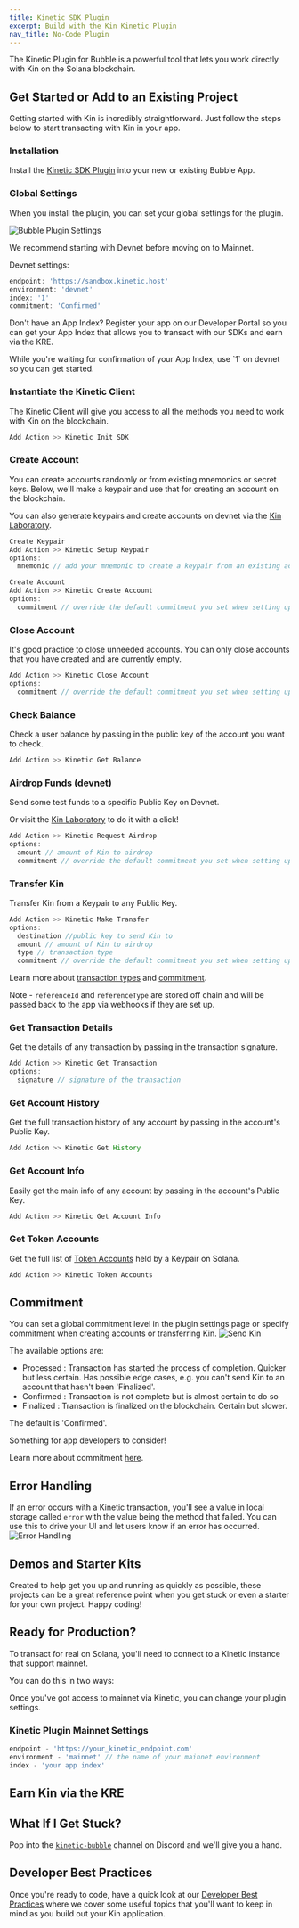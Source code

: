 ```yaml
---
title: Kinetic SDK Plugin
excerpt: Build with the Kin Kinetic Plugin
nav_title: No-Code Plugin
---
```


The Kinetic Plugin for Bubble is a powerful tool that lets you work directly with Kin on the Solana blockchain.

## Get Started or Add to an Existing Project

Getting started with Kin is incredibly straightforward. Just follow the steps below to start transacting with Kin in your app.

### Installation

Install the [Kinetic SDK Plugin](https://bubble.io/plugin/kinetic-sdk-1664414264063x804938262006464500) into your new or existing Bubble App.

### Global Settings

When you install the plugin, you can set your global settings for the plugin.

![Bubble Plugin Settings](/images/no-code/Bubble-init-settings.png)

We recommend starting with Devnet before moving on to Mainnet.

Devnet settings:

```js
endpoint: 'https://sandbox.kinetic.host'
environment: 'devnet'
index: '1'
commitment: 'Confirmed'
```

Don't have an App Index? Register your app on our Developer Portal so you can get your App Index that allows you to transact with our SDKs and earn via the KRE.

<RegisterApp />
While you're waiting for confirmation of your App Index, use `1` on devnet so you can get started.

### Instantiate the Kinetic Client

The Kinetic Client will give you access to all the methods you need to work with Kin on the blockchain.

```js
Add Action >> Kinetic Init SDK
```

### Create Account

You can create accounts randomly or from existing mnemonics or secret keys. Below, we'll make a keypair and use that for creating an account on the blockchain.

You can also generate keypairs and create accounts on devnet via the [Kin Laboratory](https://laboratory.kin.org/keypairs).

```js
Create Keypair
Add Action >> Kinetic Setup Keypair
options:
  mnemonic // add your mnemonic to create a keypair from an existing account

Create Account
Add Action >> Kinetic Create Account
options:
  commitment // override the default commitment you set when setting up the plugin
```

### Close Account

It's good practice to close unneeded accounts. You can only close accounts that you have created and are currently empty.

```js
Add Action >> Kinetic Close Account
options:
  commitment // override the default commitment you set when setting up the plugin
```

### Check Balance

Check a user balance by passing in the public key of the account you want to check.

```js
Add Action >> Kinetic Get Balance
```

### Airdrop Funds (devnet)

Send some test funds to a specific Public Key on Devnet.

Or visit the [Kin Laboratory](https://laboratory.kin.org/airdrop) to do it with a click!

```js
Add Action >> Kinetic Request Airdrop
options:
  amount // amount of Kin to airdrop
  commitment // override the default commitment you set when setting up the plugin
```

### Transfer Kin

Transfer Kin from a Keypair to any Public Key.

```js
Add Action >> Kinetic Make Transfer
options:
  destination //public key to send Kin to
  amount // amount of Kin to airdrop
  type // transaction type
  commitment // override the default commitment you set when setting up the plugin
```

Learn more about [transaction types](/docs/use-cases#transaction-types) and [commitment](/docs/essentials/terms-and-concepts#commitment).

Note - `referenceId` and `referenceType` are stored off chain and will be passed back to the app via webhooks if they are set up.

### Get Transaction Details

Get the details of any transaction by passing in the transaction signature.

```js
Add Action >> Kinetic Get Transaction
options:
  signature // signature of the transaction
```

### Get Account History

Get the full transaction history of any account by passing in the account's Public Key.

```js
Add Action >> Kinetic Get History
```

### Get Account Info

Easily get the main info of any account by passing in the account's Public Key.

```js
Add Action >> Kinetic Get Account Info
```

### Get Token Accounts

Get the full list of [Token Accounts](/docs/essentials/terms-and-concepts#token-account) held by a Keypair on Solana.

```js
Add Action >> Kinetic Token Accounts
```

## Commitment

You can set a global commitment level in the plugin settings page or specify commitment when creating accounts or transferring Kin.
![Send Kin](/images/no-code/Bubble-commitment.png)

The available options are:

- Processed : Transaction has started the process of completion. Quicker but less certain. Has possible edge cases, e.g. you can't send Kin to an account that hasn't been 'Finalized'.
- Confirmed : Transaction is not complete but is almost certain to do so
- Finalized : Transaction is finalized on the blockchain. Certain but slower.

The default is 'Confirmed'.

Something for app developers to consider!

Learn more about commitment [here](/docs/essentials/terms-and-concepts#commitment).

## Error Handling

If an error occurs with a Kinetic transaction, you'll see a value in local storage called `error` with the value being the method that failed. You can use this to drive your UI and let users know if an error has occurred.
![Error Handling](/images/no-code/Bubble-error-handling.png)

## Demos and Starter Kits

Created to help get you up and running as quickly as possible, these projects can be a great reference point when you get stuck or even a starter for your own project. Happy coding!

<div className="mt-8 grid gap-6 md:grid-cols-2">
  <NavCard
    title="Kinetic Bubble Demo"
    subtitle="Check out a simple demo app built on Bubble that can interact with Kin on the Solana blockchain."
    pngFile="bubble"
    link={{ url: 'https://kin-kinetic-demo.bubbleapps.io/version-test?debug_mode=true', label: 'Have a look' }}
  />
  <NavCard
    title="Behind The Scenes"
    subtitle="Check out the workflows, conditional logic etc used to build the Kinetic Bubble Demo app."
    pngFile="bubble"
    link={{ url: 'https://bubble.io/page?name=index&id=kin-kinetic-demo&tab=tabs-1', label: 'Take a peek' }}
  />
</div>

## Ready for Production?

To transact for real on Solana, you'll need to connect to a Kinetic instance that support mainnet.

You can do this in two ways:

<div className="mt-8 grid gap-6 md:grid-cols-2">
  <NavCard
    title="Kinetic As A Service"
    subtitle="Connect to a Kinetic Service hosted by a 3rd party."
    svgFile="globe-solid"
    link={{ url: '/docs/kinetic/kinetic-as-a-service', label: 'Find out more' }}
  />
  <NavCard
    title="Self Hosted"
    subtitle="Host and manage your own Kinetic instance."
    svgFile="server-solid"
    link={{ url: '/docs/kinetic/kinetic-in-production/#self-hosted', label: 'Learn more' }}
  />
</div>

Once you've got access to mainnet via Kinetic, you can change your plugin settings.

### Kinetic Plugin Mainnet Settings

```js
endpoint - 'https://your_kinetic_endpoint.com'
environment - 'mainnet' // the name of your mainnet environment
index - 'your app index'
```

## Earn Kin via the KRE

<KRE />

## What If I Get Stuck?

Pop into the [`kinetic-bubble`](https://discord.com/channels/808859554997469244/1029511952478773308) channel on Discord and we'll give you a hand.

<Help />

## Developer Best Practices

Once you're ready to code, have a quick look at our [Developer Best Practices](/essentials/best-practices/) where we cover some useful topics that you'll want to keep in mind as you build out your Kin application.

<BestPractices />
